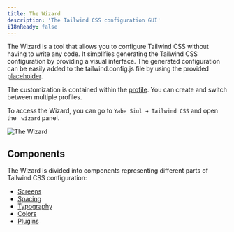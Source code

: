 ```yaml
---
title: The Wizard
description: 'The Tailwind CSS configuration GUI'
i18nReady: false
---
```


The Wizard is a tool that allows you to configure Tailwind CSS without having to write any code. It simplifies generating the Tailwind CSS configuration by providing a visual interface. The generated configuration can be easily added to the tailwind.config.js file by using the provided [placeholder](../preset-js/#wizard-placeholder).

The customization is contained within the [profile](./profile). You can create and switch between multiple profiles.

To access the Wizard, you can go to `Yabe Siul → Tailwind CSS` and open the <code><i class="fa-solid fa-gear paragraph"></i> wizard</code> panel.

![The Wizard](../../../../assets/images/guides/configuration/wizard/0.png)

## Components

The Wizard is divided into components representing different parts of Tailwind CSS configuration:

- [Screens](./screens)
- [Spacing](./spacing)
- [Typography](./typography)
- [Colors](./colors)
- [Plugins](./plugins)